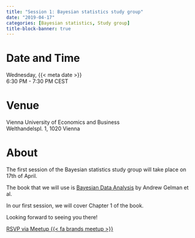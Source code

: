 ```yaml
---
title: "Session 1: Bayesian statistics study group"
date: "2019-04-17"
categories: [Bayesian statistics, Study group]
title-block-banner: true
---
```


# Date and Time

Wednesday, {{< meta date >}}  
6:30 PM - 7:30 PM CEST

# Venue

Vienna University of Economics and Business  
Welthandelspl. 1, 1020 Vienna

# About

The first session of the Bayesian statistics study group will take place on 17th of April.

The book that we will use is [Bayesian Data Analysis](https://www.amazon.com/Bayesian-Analysis-Chapman-Statistical-Science/dp/1439840954) by Andrew Gelman et al.

In our first session, we will cover Chapter 1 of the book.

Looking forward to seeing you there!

[RSVP via Meetup {{< fa brands meetup >}}](https://www.meetup.com/rladies-vienna/events/260534779){.btn .btn-outline-primary .rsvp}
